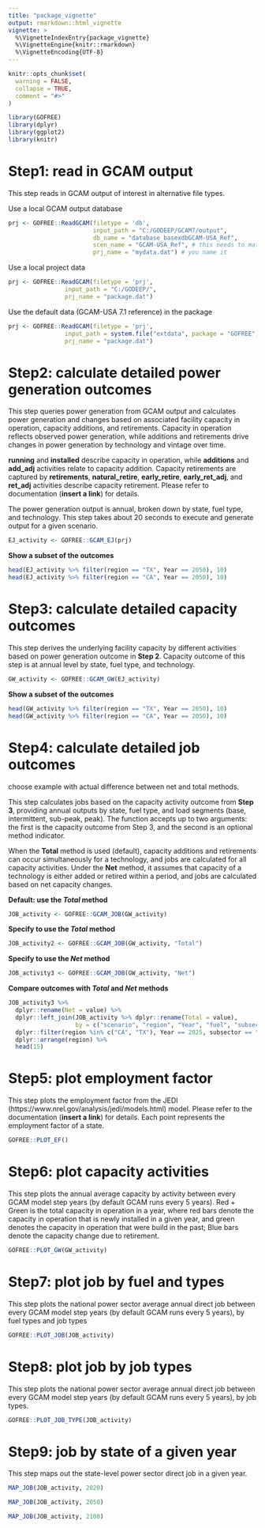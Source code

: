 ```yaml
---
title: "package_vignette"
output: rmarkdown::html_vignette
vignette: >
  %\VignetteIndexEntry{package_vignette}
  %\VignetteEngine{knitr::rmarkdown}
  %\VignetteEncoding{UTF-8}
---
```


```r
knitr::opts_chunk$set(
  warning = FALSE,
  collapse = TRUE,
  comment = "#>"
)
```

```r
library(GOFREE)
library(dplyr)
library(ggplot2)
library(knitr)
```

# Step1: read in GCAM output
This step reads in GCAM output of interest in alternative file types.

Use a local GCAM output database 
```r
prj <- GOFREE::ReadGCAM(filetype = 'db',
                        input_path = "C:/GODEEP/GCAM7/output",
                        db_name = "database_basexdbGCAM-USA_Ref",
                        scen_name = "GCAM-USA_Ref", # this needs to match the scenario name specified in the DB
                        prj_name = "mydata.dat") # you name it
```

Use a local project data
```r
prj <- GOFREE::ReadGCAM(filetype = 'prj',
                input_path = "C:/GODEEP/",
                prj_name = "package.dat")
```

Use the default data (GCAM-USA 7.1 reference) in the package 
```r
prj <- GOFREE::ReadGCAM(filetype = 'prj',
                input_path = system.file("extdata", package = "GOFREE"),
                prj_name = "package.dat")

```

# Step2: calculate detailed power generation outcomes
This step queries power generation from GCAM output and calculates power generation and changes based on associated facility capacity in operation, capacity additions, and retirements. Capacity in operation reflects observed power generation, while additions and retirements drive changes in power generation by technology and vintage over time.

**running** and **installed** describe capacity in operation,  while **additions** and **add_adj** activities relate to capacity addition. Capacity retirements are captured by **retirements**, **natural_retire**, **early_retire**, **early_ret_adj**, and **ret_adj** activities describe capacity retirement. Please refer to documentation (**insert a link**) for details.

The power generation output is annual, broken down by state, fuel type, and technology. This step takes about 20 seconds to execute and generate output for a given scenario.


```r
EJ_activity <- GOFREE::GCAM_EJ(prj)
```


**Show a subset of the outcomes**
```r
head(EJ_activity %>% filter(region == "TX", Year == 2050), 10)
head(EJ_activity %>% filter(region == "CA", Year == 2050), 10)
```

# Step3: calculate detailed capacity outcomes
This step derives the underlying facility capacity by different activities based on power generation outcome in **Step 2**. Capacity outcome of this step is at annual level by state, fuel type, and technology.

```r
GW_activity <- GOFREE::GCAM_GW(EJ_activity)
```

**Show a subset of the outcomes**
```r
head(GW_activity %>% filter(region == "TX", Year == 2050), 10)
head(GW_activity %>% filter(region == "CA", Year == 2050), 10)
```

# Step4: calculate detailed job outcomes 
choose example with actual difference between net and total methods.

This step calculates jobs based on the capacity activity outcome from **Step 3**, providing annual outputs by state, fuel type, and load segments (base, intermittent, sub-peak, peak). The function accepts up to two arguments: the first is the capacity outcome from Step 3, and the second is an optional method indicator.

When the **Total** method is used (default), capacity additions and retirements can occur simultaneously for a technology, and jobs are calculated for all capacity activities. Under the **Net** method, it assumes that capacity of a technology is either added or retired within a period, and jobs are calculated based on net capacity changes.

**Default: use the *Total* method**
```r
JOB_activity <- GOFREE::GCAM_JOB(GW_activity)
```

**Specify to use the *Total* method**
```r
JOB_activity2 <- GOFREE::GCAM_JOB(GW_activity, "Total")
```

**Specify to use the *Net* method**
```r
JOB_activity3 <- GOFREE::GCAM_JOB(GW_activity, "Net")
```

**Compare outcomes with *Total* and *Net* methods**
```r
JOB_activity3 %>% 
  dplyr::rename(Net = value) %>% 
  dplyr::left_join(JOB_activity %>% dplyr::rename(Total = value),
                   by = c("scenario", "region", "Year", "fuel", "subsector", "job", "Units")) %>% 
  dplyr::filter(region %in% c("CA", "TX"), Year == 2025, subsector == "gas_peak_CC") %>% 
  dplyr::arrange(region) %>% 
  head(15)

```


# Step5: plot employment factor

This step plots the employment factor from the JEDI (https://www.nrel.gov/analysis/jedi/models.html) model. 
Please refer to the documentation (**insert a link**) for details.
Each point represents the employment factor of a state.

```r
GOFREE::PLOT_EF()
```

# Step6: plot capacity activities 

This step plots the annual average capacity by activity between every GCAM model step years (by default GCAM runs every 5 years). Red + Green is the total capacity in operation in a year, where red bars denote the capacity in operation that is newly installed in a given year, and green denotes the capacity in operation that were build in the past; Blue bars denote the capacity change due to retirement. 

```r
GOFREE::PLOT_GW(GW_activity)
```

# Step7: plot job by fuel and types
This step plots the national power sector average annual direct job between every GCAM model step years (by default GCAM runs every 5 years), by fuel types and job types 

```r
GOFREE::PLOT_JOB(JOB_activity)
```

# Step8: plot job by job types
This step plots the national power sector average annual direct job between every GCAM model step years (by default GCAM runs every 5 years), by job types.

```r
GOFREE::PLOT_JOB_TYPE(JOB_activity)
```


# Step9: job by state of a given year
This step maps out the state-level power sector direct job in a given year.

```r
MAP_JOB(JOB_activity, 2020)
```

```r
MAP_JOB(JOB_activity, 2050)
```

```r
MAP_JOB(JOB_activity, 2100)
```
